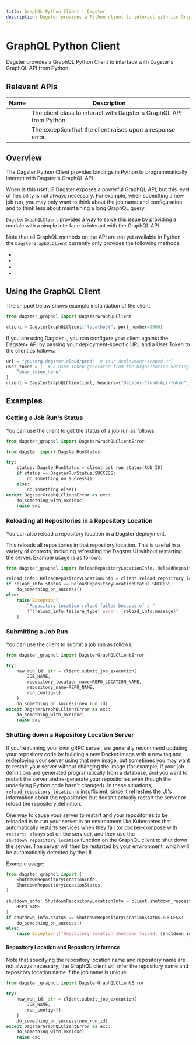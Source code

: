 ```yaml
---
title: GraphQL Python Client | Dagster
description: Dagster provides a Python client to interact with its GraphQL API
---
```


# GraphQL Python Client

Dagster provides a GraphQL Python Client to interface with <Link href="/concepts/webserver/graphql">Dagster's GraphQL API</Link> from Python.

## Relevant APIs

| Name                                                                    | Description                                                          |
| ----------------------------------------------------------------------- | -------------------------------------------------------------------- |
| <PyObject module="dagster_graphql" object="DagsterGraphQLClient"/>      | The client class to interact with Dagster's GraphQL API from Python. |
| <PyObject module="dagster_graphql" object="DagsterGraphQLClientError"/> | The exception that the client raises upon a response error.          |

## Overview

The Dagster Python Client provides bindings in Python to programmatically interact with Dagster's GraphQL API.

When is this useful? Dagster exposes a powerful GraphQL API, but this level of flexibility is not always necessary. For example, when submitting a new job run, you may only want to think about the job name and configuration and to think less about maintaining a long GraphQL query.

`DagsterGraphQLClient` provides a way to solve this issue by providing a module with a simple interface to interact with the GraphQL API.

Note that all GraphQL methods on the API are not yet available in Python - the `DagsterGraphQLClient` currently only provides the following methods:

- <PyObject
  module="dagster_graphql"
  object="DagsterGraphQLClient"
  method="submit_job_execution"
  />
- <PyObject
  module="dagster_graphql"
  object="DagsterGraphQLClient"
  method="get_run_status"
  />
- <PyObject
  module="dagster_graphql"
  object="DagsterGraphQLClient"
  method="reload_repository_location"
  />
- <PyObject
  module="dagster_graphql"
  object="DagsterGraphQLClient"
  method="shutdown_repository_location"
  />

## Using the GraphQL Client

The snippet below shows example instantiation of the client:

```python file=/concepts/webserver/graphql/client_example.py startafter=start_setup_marker endbefore=end_setup_marker
from dagster_graphql import DagsterGraphQLClient

client = DagsterGraphQLClient("localhost", port_number=3000)
```

If you are using Dagster+, you can configure your client against the Dagster+ API by passing your deployment-specific URL and a User Token to the client as follows:

```python file=/concepts/webserver/graphql/client_example.py startafter=start_cloud_usage endbefore=end_cloud_usage
url = "yourorg.dagster.cloud/prod"  # Your deployment-scoped url
user_token = (  # a User Token generated from the Organization Settings page in Dagster+.
    "your_token_here"
)
client = DagsterGraphQLClient(url, headers={"Dagster-Cloud-Api-Token": user_token})
```

## Examples

### Getting a Job Run's Status

You can use the client to get the status of a job run as follows:

```python file=/concepts/webserver/graphql/client_example.py startafter=start_run_status_marker endbefore=end_run_status_marker
from dagster_graphql import DagsterGraphQLClientError

from dagster import DagsterRunStatus

try:
    status: DagsterRunStatus = client.get_run_status(RUN_ID)
    if status == DagsterRunStatus.SUCCESS:
        do_something_on_success()
    else:
        do_something_else()
except DagsterGraphQLClientError as exc:
    do_something_with_exc(exc)
    raise exc
```

### Reloading all Repositories in a Repository Location

You can also reload a repository location in a Dagster deployment.

This reloads all repositories in that repository location. This is useful in a variety of contexts, including refreshing the Dagster UI without restarting the server. Example usage is as follows:

```python file=/concepts/webserver/graphql/client_example.py startafter=start_reload_repo_location_marker endbefore=end_reload_repo_location_marker
from dagster_graphql import ReloadRepositoryLocationInfo, ReloadRepositoryLocationStatus

reload_info: ReloadRepositoryLocationInfo = client.reload_repository_location(REPO_NAME)
if reload_info.status == ReloadRepositoryLocationStatus.SUCCESS:
    do_something_on_success()
else:
    raise Exception(
        "Repository location reload failed because of a "
        f"{reload_info.failure_type} error: {reload_info.message}"
    )
```

### Submitting a Job Run

You can use the client to submit a job run as follows:

```python file=/concepts/webserver/graphql/client_example.py startafter=start_submit_marker_default endbefore=end_submit_marker_default
from dagster_graphql import DagsterGraphQLClientError

try:
    new_run_id: str = client.submit_job_execution(
        JOB_NAME,
        repository_location_name=REPO_LOCATION_NAME,
        repository_name=REPO_NAME,
        run_config={},
    )
    do_something_on_success(new_run_id)
except DagsterGraphQLClientError as exc:
    do_something_with_exc(exc)
    raise exc
```

### Shutting down a Repository Location Server

If you're running your own gRPC server, we generally recommend updating your repository code by building a new Docker image with a new tag and redeploying your server using that new image, but sometimes you may want to restart your server without changing the image (for example, if your job definitions are generated programatically from a database, and you want to restart the server and re-generate your repositories even though the underlying Python code hasn't changed). In these situations, `reload_repository_location` is insufficient, since it refreshes the UI's information about the repositories but doesn't actually restart the server or reload the repository definition.

One way to cause your server to restart and your repositories to be reloaded is to run your server in an environment like Kubernetes that automatically restarts services when they fail (or docker-compose with `restart: always` set on the service), and then use the `shutdown_repository_location` function on the GraphQL client to shut down the server. The server will then be restarted by your environment, which will be automatically detected by the UI.

Example usage:

```python file=/concepts/webserver/graphql/client_example.py startafter=start_shutdown_repo_location_marker endbefore=end_shutdown_repo_location_marker
from dagster_graphql import (
    ShutdownRepositoryLocationInfo,
    ShutdownRepositoryLocationStatus,
)

shutdown_info: ShutdownRepositoryLocationInfo = client.shutdown_repository_location(
    REPO_NAME
)
if shutdown_info.status == ShutdownRepositoryLocationStatus.SUCCESS:
    do_something_on_success()
else:
    raise Exception(f"Repository location shutdown failed: {shutdown_info.message}")
```

#### Repository Location and Repository Inference

Note that specifying the repository location name and repository name are not always necessary; the GraphQL client will infer the repository name and repository location name if the job name is unique.

```python file=/concepts/webserver/graphql/client_example.py startafter=start_submit_marker_job_name_only endbefore=end_submit_marker_job_name_only
from dagster_graphql import DagsterGraphQLClientError

try:
    new_run_id: str = client.submit_job_execution(
        JOB_NAME,
        run_config={},
    )
    do_something_on_success(new_run_id)
except DagsterGraphQLClientError as exc:
    do_something_with_exc(exc)
    raise exc
```
